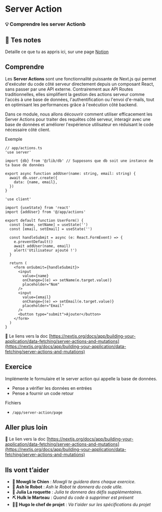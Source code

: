 # Server Action

### 💡 Comprendre les server Actionb

## 📝 Tes notes

Detaille ce que tu as appris ici, sur une page [Notion](https://go.mikecodeur.com/course-notes-template)

## Comprendre

Les **Server Actions** sont une fonctionnalité puissante de Next.js qui permet d'exécuter du code côté serveur directement depuis un composant React, sans passer par une API externe. Contrairement aux API Routes traditionnelles, elles simplifient la gestion des actions serveur comme l'accès à une base de données, l'authentification ou l'envoi d'e-mails, tout en optimisant les performances grâce à l'exécution côté backend.

Dans ce module, nous allons découvrir comment utiliser efficacement les Server Actions pour traiter des requêtes côté serveur, interagir avec une base de données et améliorer l'expérience utilisateur en réduisant le code nécessaire côté client.

Exemple

```tsx
// app/actions.ts
'use server'

import {db} from '@/lib/db' // Supposons que db soit une instance de ta base de données

export async function addUser(name: string, email: string) {
  await db.user.create({
    data: {name, email},
  })
}
```

```tsx
'use client'

import {useState} from 'react'
import {addUser} from '@/app/actions'

export default function UserForm() {
  const [name, setName] = useState('')
  const [email, setEmail] = useState('')

  const handleSubmit = async (e: React.FormEvent) => {
    e.preventDefault()
    await addUser(name, email)
    alert('Utilisateur ajouté !')
  }

  return (
    <form onSubmit={handleSubmit}>
      <input
        value={name}
        onChange={(e) => setName(e.target.value)}
        placeholder="Nom"
      />
      <input
        value={email}
        onChange={(e) => setEmail(e.target.value)}
        placeholder="Email"
      />
      <button type="submit">Ajouter</button>
    </form>
  )
}
```

📑 Le liens vers la doc [https://nextjs.org/docs/app/building-your-application/data-fetching/server-actions-and-mutations](https://nextjs.org/docs/app/building-your-application/data-fetching/server-actions-and-mutations)

## Exercice

Implémente le formulaire et le server action qui appelle la base de données.

- Pense a vérifier les données en entrées
- Pense a fournir un code retour

Fichiers

- `/app/server-action/page`

##

## Aller plus loin

📑 Le lien vers la doc [https://nextjs.org/docs/app/building-your-application/data-fetching/server-actions-and-mutations](https://nextjs.org/docs/app/building-your-application/data-fetching/server-actions-and-mutations)

## Ils vont t’aider

- **🐶 Mowgli le Chien** : _Mowgli te guidera dans chaque exercice._
- **🤖 Ash le Robot** : _Ash le Robot te donnera du code utile._
- **🚀 Julia La roquette** : _Julia te donnera des défis supplémentaires._
- **⛏️ Hulk le Marteau** : _Quand du code à supprimer est présent_
- **👨‍✈️ Hugo le chef de projet** : _Va t'aider sur les spécifications du projet_
